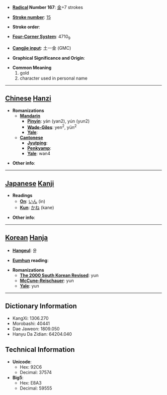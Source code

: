 * '''[[Wiktionary:Chinese radical index| Radical]] Number 167''': [[Wiktionary:Chinese radical index 金|金]]+7 strokes

* '''[[Wiktionary:Chinese total strokes index|Stroke number]]''': [[Wiktionary:Chinese total strokes index 15|15]]

* '''Stroke order''': 

* '''[[Wiktionary:Chinese four corner index|Four-Corner System]]''': 4710<sub>9</sub>

* '''[[Wiktionary:Chinese Cangjie index|Cangjie input]]''': 土一金 (GMC)

* '''Graphical Significance and Origin''': 

* '''Common Meaning'''
*#gold
*# character used in personal name


----

== [[Chinese]] [[Hanzi]] ==

* '''Romanizations'''
** '''[[Mandarin]]'''
*** '''[[Pinyin]]''': yán (yan2), yún (yun2)
*** '''[[Wade-Giles]]''': yen<sup>2</sup>, yün<sup>2</sup>
*** '''[[Yale]]''': 
** '''[[Cantonese]]'''
*** '''[[Jyutping]]''':
*** '''[[Penkyamp]]''': 
*** '''[[Yale]]''': wan4

* '''Other info''': 

----

== [[Japanese]] [[Kanji]] ==

* '''Readings'''
** '''[[On]]''': [[いん]] (in)
** '''[[Kun]]''': [[かね]] (kane)

* '''Other info''':  

----

== [[Korean]] [[Hanja]] ==

* '''[[Hangeul]]''': 윤

* '''[[Eumhun]] reading''': 

* '''Romanizations'''
** '''[[The 2000 South Korean Revised Romanization|The 2000 South Korean Revised]]''': yun
** '''[[McCune-Reischauer]]''': yun
** '''[[Yale]]''': yun

----

== Dictionary Information ==

* KangXi: 1306.270
* Morobashi: 40441
* Dae Jaweon: 1809.050
* Hanyu Da Zidian: 64204.040

== Technical Information ==

* '''Unicode''':
** Hex: 92C6
** Decimal: 37574
* '''Big5''':
** Hex: E8A3
** Decimal: 59555